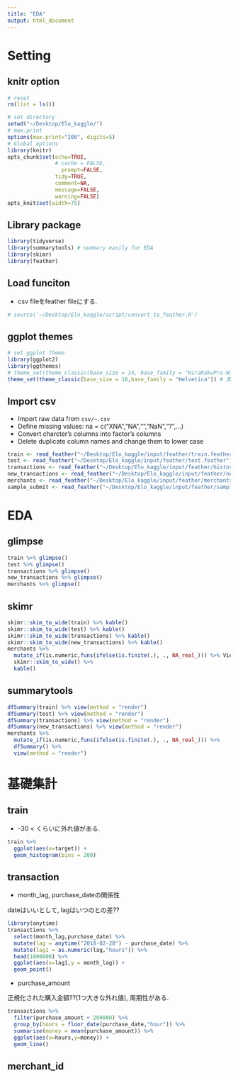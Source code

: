 ```yaml
---
title: "EDA"
output: html_document
---
```


# Setting{.tabset .tabset-fade .tabset-pills}

## knitr option

```r
# reset
rm(list = ls())
```

```r
# set directory
setwd("~/Desktop/Elo_kaggle/") 
# max.print 
options(max.print="200", digits=5)
# Global options
library(knitr)
opts_chunk$set(echo=TRUE,
               # cache = FALSE,
	             prompt=FALSE,
               tidy=TRUE,
               comment=NA,
               message=FALSE,
               warning=FALSE)
opts_knit$set(width=75)
```

## Library package

```r
library(tidyverse)
library(summarytools) # summary easily for EDA
library(skimr)
library(feather)
```

## Load funciton

- csv fileをfeather fileにする.

```r
# source('~/Desktop/Elo_kaggle/script/convert_to_feather.R')
```

## ggplot themes

```r
# set ggplot theme
library(ggplot2)
library(ggthemes)
# theme_set(theme_classic(base_size = 14, base_family = "HiraKakuPro-W3")) # 日本語用
theme_set(theme_classic(base_size = 18,base_family = "Helvetica")) # 英語用
```

## Import csv

- Import raw data from `csv/~.csv`
- Define missing values: na = c("XNA","NA","","NaN","?",...)
- Convert charcter's columns into factor's columns 
- Delete duplicate column names and change them to lower case

```r
train <- read_feather("~/Desktop/Elo_kaggle/input/feather/train.feather")
test <- read_feather("~/Desktop/Elo_kaggle/input/feather/test.feather")
transactions <- read_feather("~/Desktop/Elo_kaggle/input/feather/historical_transactions.feather")
new_transactions <- read_feather("~/Desktop/Elo_kaggle/input/feather/new_merchant_transactions.feather")
merchants <- read_feather("~/Desktop/Elo_kaggle/input/feather/merchants.feather")
sample_submit <- read_feather("~/Desktop/Elo_kaggle/input/feather/sample_submission.feather")
```

# EDA{.tabset .tabset-fade .tabset-pills}

## glimpse 

```r
train %>% glimpse()
test %>% glimpse()
transactions %>% glimpse()
new_transactions %>% glimpse()
merchants %>% glimpse()
```

## skimr

```r
skimr::skim_to_wide(train) %>% kable()
skimr::skim_to_wide(test) %>% kable()
skimr::skim_to_wide(transactions) %>% kable()
skimr::skim_to_wide(new_transactions) %>% kable()
merchants %>% 
  mutate_if(is.numeric,funs(ifelse(is.finite(.), ., NA_real_))) %>% View
  skimr::skim_to_wide() %>% 
  kable()
```

## summarytools

```r
dfSummary(train) %>% view(method = "render")
dfSummary(test) %>% view(method = "render")
dfSummary(transactions) %>% view(method = "render")
dfSummary(new_transactions) %>% view(method = "render")
merchants %>% 
  mutate_if(is.numeric,funs(ifelse(is.finite(.), ., NA_real_))) %>% 
  dfSummary() %>% 
  view(method = "render")
```

# 基礎集計

## train

- -30 < くらいに外れ値がある.

```r
train %>% 
  ggplot(aes(x=target)) +
  geom_histogram(bins = 200)
```

## transaction

- month_lag, purchase_dateの関係性

dateはいいとして, lagはいつのとの差??

```r
library(anytime)
transactions %>% 
  select(month_lag,purchase_date) %>% 
  mutate(lag = anytime("2018-02-28") - purchase_date) %>% 
  mutate(lag1 = as.numeric(lag,"hours")) %>% 
  head(1000000) %>% 
  ggplot(aes(x=lag1,y = month_lag)) +
  geom_point()
```

- purchase_amount

正規化された購入金額??(1つ大きな外れ値), 周期性がある. 

```r
transactions %>% 
  filter(purchase_amount < 200000) %>% 
  group_by(hours = floor_date(purchase_date,"hour")) %>% 
  summarise(money = mean(purchase_amount)) %>% 
  ggplot(aes(x=hours,y=money)) +
  geom_line()
```

## merchant_id
